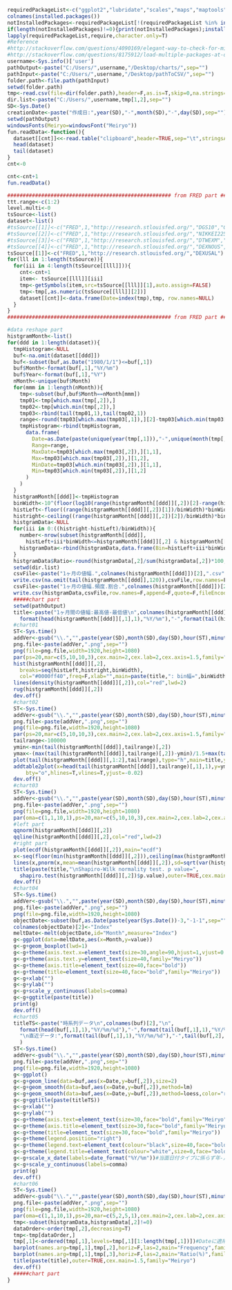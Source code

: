 ```r
requiredPackageList<-c("ggplot2","lubridate","scales","maps","maptools","RColorBrewer","fields","rworldmap","classInt","plotrix","HH","reshape","quantmod")
colnames(installed.packages())
notInstalledPackages<-requiredPackageList[!(requiredPackageList %in% installed.packages()[,"Package"])] #apply logical vector to requiredPackageList
if(length(notInstalledPackages)!=0){print(notInstalledPackages);install.packages(notInstalledPackages)}
lapply(requiredPackageList,require,character.only=T)
#Reference 
#http://stackoverflow.com/questions/4090169/elegant-way-to-check-for-missing-packages-and-install-them
#http://stackoverflow.com/questions/8175912/load-multiple-packages-at-once
username<-Sys.info()['user']
pathOutput<-paste("C:/Users/",username,"/Desktop/charts/",sep="")
pathInput<-paste("C:/Users/",username,"/Desktop/pathToCSV/",sep="")
folder.path<-file.path(pathInput)
setwd(folder.path)
tmp<-read.csv(file=dir(folder.path),header=F,as.is=T,skip=0,na.strings=c("", "NA"))
dir.list<-paste("C:/Users/",username,tmp[1,2],sep="")
SD<-Sys.Date()
creationDate<-paste("作成日:",year(SD),"-",month(SD),"-",day(SD),sep="")  
setwd(pathOutput)
windowsFonts(Meiryo=windowsFont("Meiryo"))
fun.readData<-function(){
  dataset[[cnt]]<<-read.table("clipboard",header=TRUE,sep="\t",stringsAsFactor=F,na.strings=c("-"))
  head(dataset)
  tail(dataset)
}
cnt<-0
```

```r
cnt<-cnt+1
fun.readData()
```

```r
##################################################### from FRED part ####################################################
ttt.range<-c(1:2)
level.multi<-0
tsSource<-list()
dataset<-list()
#tsSource[[1]]<-c("FRED",1,"http://research.stlouisfed.org/","DGS10","GOLDAMGBD228NLBM","DCOILWTICO")
#tsSource[[2]]<-c("FRED",1,"http://research.stlouisfed.org/","NIKKEI225","SP500","DJIA","NASDAQ100")
#tsSource[[3]]<-c("FRED",1,"http://research.stlouisfed.org/","DTWEXM","DEXJPUS","DEXUSEU","DEXUSUK","DEXUSAL")
#tsSource[[4]]<-c("FRED",1,"http://research.stlouisfed.org/","DEXNOUS","DEXSZUS","DEXSFUS","DEXKOUS","DEXUSNZ","DEXCHUS")
tsSource[[1]]<-c("FRED",1,"http://research.stlouisfed.org/","DEXUSAL")
for(lll in 1:length(tsSource)){
  for(iii in 4:length(tsSource[[lll]])){
    cnt<-cnt+1
    item<- tsSource[[lll]][iii]
    tmp<-getSymbols(item,src=tsSource[[lll]][1],auto.assign=FALSE)
    tmp<-tmp[,as.numeric(tsSource[[lll]][2])]
    dataset[[cnt]]<-data.frame(Date=index(tmp),tmp, row.names=NULL)
  }
}
##################################################### from FRED part ####################################################
```

```r
#data reshape part
histgramMonth<-list()
for(ddd in 1:length(dataset)){
  tmpHistogram<-NULL
  buf<-na.omit(dataset[[ddd]])  
  buf<-subset(buf,as.Date("1980/1/1")<=buf[,1])
  buf$Month<-format(buf[,1],"%Y/%m")
  buf$Year<-format(buf[,1],"%Y")
  nMonth<-unique(buf$Month)
  for(mmm in 1:length(nMonth)){
    tmp<-subset(buf,buf$Month==nMonth[mmm])  
    tmp01<-tmp[which.max(tmp[,2]),]  
    tmp02<-tmp[which.min(tmp[,2]),]  
    tmp03<-rbind(tail(tmp01,1),tail(tmp02,1))  
    range<-round(tmp03[which.max(tmp03[,1]),][2]-tmp03[which.min(tmp03[,1]),][2],3)  
    tmpHistogram<-rbind(tmpHistogram,
      data.frame(
        Date=as.Date(paste(unique(year(tmp[,1])),"-",unique(month(tmp[,1])),"-1",sep="")),
        Range=range,
        MaxDate=tmp03[which.max(tmp03[,2]),][1,1],
        Max=tmp03[which.max(tmp03[,2]),][1,2],
        MinDate=tmp03[which.min(tmp03[,2]),][1,1],
        Min=tmp03[which.min(tmp03[,2]),][1,2]
      )
    )  
  }
  histgramMonth[[ddd]]<-tmpHistogram
  binWidth<-10^(floor(log10(range(histgramMonth[[ddd]][,2])[2]-range(histgramMonth[[ddd]][,2])[1]))-2)
  histLeft<-floor((range(histgramMonth[[ddd]][,2])[1])/binWidth)*binWidth
  histright<-ceiling((range(histgramMonth[[ddd]][,2])[2])/binWidth)*binWidth
  histgramData<-NULL
  for(iii in 0:((histright-histLeft)/binWidth)){
    number<-nrow(subset(histgramMonth[[ddd]],
      histLeft+iii*binWidth<=histgramMonth[[ddd]][,2] & histgramMonth[[ddd]][,2]<histLeft+(iii+1)*binWidth)) 
    histgramData<-rbind(histgramData,data.frame(Bin=histLeft+iii*binWidth,Frequency=number))
  }
  histgramData$Ratio<-round(histgramData[,2]/sum(histgramData[,2])*100,2)
  setwd(dir.list)
  csvFile<-paste("1ヶ月の値幅.",colnames(histgramMonth[[ddd]])[2],".csv",sep="")    
  write.csv(na.omit(tail(histgramMonth[[ddd]],120)),csvFile,row.names=F,append=F,quote=F,fileEncoding="UTF-8")
  csvFile<-paste("1ヶ月の値幅.頻度.割合.",colnames(histgramMonth[[ddd]])[2],".csv",sep="")    
  write.csv(histgramData,csvFile,row.names=F,append=F,quote=F,fileEncoding="UTF-8")
  #####chart part
  setwd(pathOutput)
  title<-paste("1ヶ月間の値幅:最高値-最低値\n",colnames(histgramMonth[[ddd]])[2],"\n",
    format(head(histgramMonth[[ddd]][,1],1),"%Y/%m"),"-",format(tail(histgramMonth[[ddd]][,1],1),"%Y/%m"))  
  #chart01
  ST<-Sys.time()  
  addVer<-gsub("\\.","",paste(year(SD),month(SD),day(SD),hour(ST),minute(ST),second(ST),sep=""))
  png.file<-paste(addVer,".png",sep="")
  png(file=png.file,width=1920,height=1080)
  par(ps=20,mar=c(5,10,10,3),cex.main=2,cex.lab=2,cex.axis=1.5,family="Meiryo") 
  hist(histgramMonth[[ddd]][,2],
    breaks=seq(histLeft,histright,binWidth),
    col="#0000ff40",freq=F,xlab="",main=paste(title,": bin幅=",binWidth))
  lines(density(histgramMonth[[ddd]][,2]),col="red",lwd=2)
  rug(histgramMonth[[ddd]][,2])
  dev.off()  
  #chart02
  ST<-Sys.time()  
  addVer<-gsub("\\.","",paste(year(SD),month(SD),day(SD),hour(ST),minute(ST),second(ST),sep=""))
  png.file<-paste(addVer,".png",sep="")
  png(file=png.file,width=1920,height=1080)
  par(ps=20,mar=c(5,10,10,3),cex.main=2,cex.lab=2,cex.axis=1.5,family="Meiryo") 
  tailrange<-100000
  ymin<-min(tail(histgramMonth[[ddd]],tailrange)[,2])
  ymax<-(max(tail(histgramMonth[[ddd]],tailrange)[,2])-ymin)/1.5+max(tail(histgramMonth[[ddd]],tailrange)[,2])
  plot(tail(histgramMonth[[ddd]][,1:2],tailrange),type="h",main=title,ylim=c(ymin,ymax),col="#0000ff")
  addtable2plot(x=head(tail(histgramMonth[[ddd]],tailrange)[,1],1),y=ymax,table=tail(histgramMonth[[ddd]],10),
      bty="o",hlines=T,vlines=T,yjust=-0.02)
  dev.off()
  #chart03
  ST<-Sys.time()  
  addVer<-gsub("\\.","",paste(year(SD),month(SD),day(SD),hour(ST),minute(ST),second(ST),sep=""))
  png.file<-paste(addVer,".png",sep="")
  png(file=png.file,width=1920,height=1080)
  par(oma=c(1,1,10,1),ps=20,mar=c(5,10,10,3),cex.main=2,cex.lab=2,cex.axis=1.5,family="Meiryo",mfrow=c(1,2)) 
  #left part
  qqnorm(histgramMonth[[ddd]][,2])
  qqline(histgramMonth[[ddd]][,2],col="red",lwd=2)
  #right part
  plot(ecdf(histgramMonth[[ddd]][,2]),main="ecdf")
  x<-seq(floor(min(histgramMonth[[ddd]][,2])),ceiling(max(histgramMonth[[ddd]][,2])),0.01)
  lines(x,pnorm(x,mean=mean(histgramMonth[[ddd]][,2]),sd=sqrt(var(histgramMonth[[ddd]][,2]))),col=2,lwd=2)
  title(paste(title,"\nShapiro-Wilk normality test. p value=",
    shapiro.test(histgramMonth[[ddd]][,2])$p.value),outer=TRUE,cex.main=1.5,family="Meiryo")
  dev.off()
  #chart04
  ST<-Sys.time()  
  addVer<-gsub("\\.","",paste(year(SD),month(SD),day(SD),hour(ST),minute(ST),second(ST),sep=""))
  png.file<-paste(addVer,".png",sep="")
  png(file=png.file,width=1920,height=1080)
  objectDate<-subset(buf,as.Date(paste(year(Sys.Date())-3,"-1-1",sep=""))<=buf[,1])
  colnames(objectDate)[2]<-"Index"
  meltDate<-melt(objectDate,id="Month",measure="Index")
  g<-ggplot(data=meltDate,aes(x=Month,y=value))
  g<-g+geom_boxplot(lwd=1)
  g<-g+theme(axis.text.x=element_text(size=30,angle=90,hjust=1,vjust=0.5,face="bold",family="Meiryo")) 
  g<-g+theme(axis.text.y=element_text(size=40,family="Meiryo")) 
  g<-g+theme(axis.title=element_text(size=40,face="bold")) 
  g<-g+theme(title=element_text(size=40,face="bold",family="Meiryo")) 
  g<-g+xlab("")
  g<-g+ylab("") 
  g<-g+scale_y_continuous(labels=comma)
  g<-g+ggtitle(paste(title))
  print(g)
  dev.off()
  #chart05
  titleTS<-paste("時系列データ\n",colnames(buf)[2],"\n",
    format(head(buf[,1],1),"%Y/%m/%d"),"-",format(tail(buf[,1],1),"%Y/%m/%d"),
    "\n直近データ:",format(tail(buf[,1],1),"%Y/%m/%d"),"-",tail(buf[,2],1)
    )  
  ST<-Sys.time()  
  addVer<-gsub("\\.","",paste(year(SD),month(SD),day(SD),hour(ST),minute(ST),second(ST),sep=""))
  png.file<-paste(addVer,".png",sep="")
  png(file=png.file,width=1920,height=1080)
  g<-ggplot()
  g<-g+geom_line(data=buf,aes(x=Date,y=buf[,2]),size=2)
  g<-g+geom_smooth(data=buf,aes(x=Date,y=buf[,2]),method=lm)
  g<-g+geom_smooth(data=buf,aes(x=Date,y=buf[,2]),method=loess,color="red")
  g<-g+ggtitle(paste(titleTS))
  g<-g+xlab("") 
  g<-g+ylab("") 
  g<-g+theme(axis.text=element_text(size=30,face="bold",family="Meiryo"))          
  g<-g+theme(axis.title=element_text(size=30,face="bold",family="Meiryo"))          
  g<-g+theme(title=element_text(size=30,face="bold",family="Meiryo"))          
  g<-g+theme(legend.position="right")          
  g<-g+theme(legend.text=element_text(colour="black",size=40,face="bold",family="Meiryo"))          
  g<-g+theme(legend.title=element_text(colour="white",size=0,face="bold")) 
  g<-g+scale_x_date(labels=date_format("%Y/%m"))#当面日付タイプに係らず年-月とする
  g<-g+scale_y_continuous(labels=comma)
  print(g)
  dev.off() 
  #chart06
  ST<-Sys.time()  
  addVer<-gsub("\\.","",paste(year(SD),month(SD),day(SD),hour(ST),minute(ST),second(ST),sep=""))
  png.file<-paste(addVer,".png",sep="")
  png(file=png.file,width=1920,height=1080)
  par(oma=c(1,1,10,1),ps=20,mar=c(5,2,5,1),cex.main=2,cex.lab=2,cex.axis=1.0,family="Meiryo",mfrow=c(1,2)) 
  tmp<-subset(histgramData,histgramData[,2]!=0)
  dataOrder<-order(tmp[,2],decreasing=T)
  tmp<-tmp[dataOrder,]
  tmp[,1]<-ordered(tmp[,1],levels=tmp[,1][1:length(tmp[,1])])#Dateに適用するとNAに変換されるので注
  barplot(names.arg=tmp[,1],tmp[,2],horiz=F,las=2,main="Frequency",family="Meiryo",ylab="",xlab="",col="#0000ff40") 
  barplot(names.arg=tmp[,1],tmp[,3],horiz=F,las=2,main="Ratio(%)",family="Meiryo",ylab="",xlab="",col="#DF013A40") 
  title(paste(title),outer=TRUE,cex.main=1.5,family="Meiryo")
  dev.off()
  #####chart part
}
```